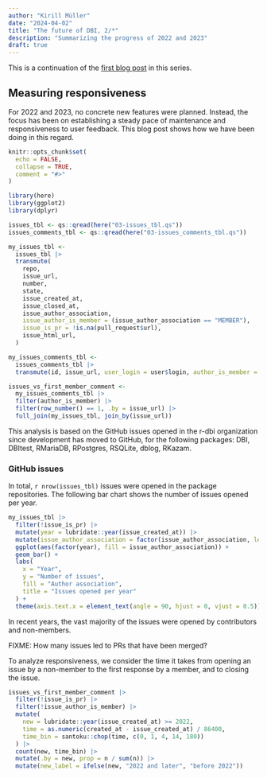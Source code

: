 ```yaml
---
author: "Kirill Müller"
date: "2024-04-02"
title: "The future of DBI, 2/*"
description: "Summarizing the progress of 2022 and 2023"
draft: true
---
```


This is a continuation of the [first blog post](https://r-dbi.org/blog/posts/dbi-4-1/) in this series.

## Measuring responsiveness

For 2022 and 2023, no concrete new features were planned.
Instead, the focus has been on establishing a steady pace of maintenance and responsiveness to user feedback.
This blog post shows how we have been doing in this regard.

```r
knitr::opts_chunk$set(
  echo = FALSE,
  collapse = TRUE,
  comment = "#>"
)

library(here)
library(ggplot2)
library(dplyr)

issues_tbl <- qs::qread(here("03-issues_tbl.qs"))
issues_comments_tbl <- qs::qread(here("03-issues_comments_tbl.qs"))

my_issues_tbl <-
  issues_tbl |>
  transmute(
    repo,
    issue_url,
    number,
    state,
    issue_created_at,
    issue_closed_at,
    issue_author_association,
    issue_author_is_member = (issue_author_association == "MEMBER"),
    issue_is_pr = !is.na(pull_request$url),
    issue_html_url,
  )

my_issues_comments_tbl <-
  issues_comments_tbl |>
  transmute(id, issue_url, user_login = user$login, author_is_member = (author_association == "MEMBER"), created_at)

issues_vs_first_member_comment <-
  my_issues_comments_tbl |>
  filter(author_is_member) |>
  filter(row_number() == 1, .by = issue_url) |>
  full_join(my_issues_tbl, join_by(issue_url))
```

This analysis is based on the GitHub issues opened in the r-dbi organization since development has moved to GitHub, for the following packages: DBI, DBItest, RMariaDB, RPostgres, RSQLite, dblog, RKazam.

### GitHub issues

In total, `r nrow(issues_tbl)` issues were opened in the package repositories.
The following bar chart shows the number of issues opened per year.

```r
my_issues_tbl |> 
  filter(!issue_is_pr) |> 
  mutate(year = lubridate::year(issue_created_at)) |> 
  mutate(issue_author_association = factor(issue_author_association, levels = c("MEMBER", "CONTRIBUTOR", "NONE"))) |>
  ggplot(aes(factor(year), fill = issue_author_association)) +
  geom_bar() +
  labs(
    x = "Year", 
    y = "Number of issues", 
    fill = "Author association",
    title = "Issues opened per year"
  ) +
  theme(axis.text.x = element_text(angle = 90, hjust = 0, vjust = 0.5))
```

In recent years, the vast majority of the issues were opened by contributors and non-members.

FIXME: How many issues led to PRs that have been merged?

To analyze responsiveness, we consider the time it takes from opening an issue by a non-member to the first response by a member, and to closing the issue.

```r
issues_vs_first_member_comment |> 
  filter(!issue_is_pr) |> 
  filter(!issue_author_is_member) |>
  mutate(
    new = lubridate::year(issue_created_at) >= 2022,
    time = as.numeric(created_at - issue_created_at) / 86400,
    time_bin = santoku::chop(time, c(0, 1, 4, 14, 180))
  ) |>
  count(new, time_bin) |>
  mutate(.by = new, prop = n / sum(n)) |> 
  mutate(new_label = ifelse(new, "2022 and later", "before 2022"))
```
